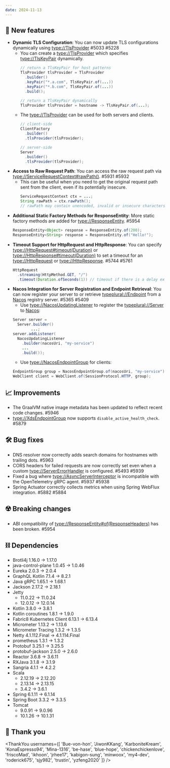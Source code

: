 ```yaml
---
date: 2024-11-13
---
```


## 🌟 New features

- **Dynamic TLS Configuration**: You can now update TLS configurations dynamically using <type://TlsProvider> #5033 #5228
  - You can create a <type://TlsProvider> which specifies <type://TlsKeyPair> dynamically.
    ```java
    // return a TlsKeyPair for host patterns
    TlsProvider tlsProvider = TlsProvider
      .builder()
      .keyPair("*.a.com", TlsKeyPair.of(...))
      .keyPair("*.b.com", TlsKeyPair.of(...))
      .build();

    // return a TlsKeyPair dynamically
    TlsProvider tlsProvider = hostname -> TlsKeyPair.of(...);
    ```
  - The <type://TlsProvider> can be used for both servers and clients.
    ```java
    // client-side
    ClientFactory
      .builder()
      .tlsProvider(tlsProvider);

    // server-side
    Server
      .builder()
      .tlsProvider(tlsProvider);
    ```
- **Access to Raw Request Path**: You can access the raw request path via <type://ServiceRequestContext#rawPath()>. #5931 #5932
  - This can be useful when you need to get the original request path sent from the client, even if its potentially insecure.
    ```java
    ServiceRequestContext ctx = ...;
    String rawPath = ctx.rawPath();
    // rawPath may contain unencoded, invalid or insecure characters.
    ```
- **Additional Static Factory Methods for ResponseEntity**: More static factory methods are added for <type://ResponseEntity>. #5954
  ```java
  ResponseEntity<Object> response = ResponseEntity.of(200);
  ResponseEntity<String> response = ResponseEntity.of("Hello!");
  ```
- **Timeout Support for HttpRequest and HttpResponse**: You can specify <type://HttpRequest#timeout(Duration)> or <type://HttpResponse#timeout(Duration)> to set a timeout
  for an <type://HttpRequest> or <type://HttpResponse>. #5744 #5761
  ```java
  HttpRequest
    .streaming(HttpMethod.GET, "/")
    .timeout(Duration.ofSeconds(1)) // timeout if there is a delay exceeding 1 second between each data chunk
  ```
- **Nacos Integration for Server Registration and Endpoint Retrieval**: You can now register your server to or retrieve <typeplural://Endpoint> from
a [Nacos](https://nacos.io/) registry server. #5365 #5409
  - Use <type://NacosUpdatingListener> to register the <typeplural://Server> to [Nacos](https://nacos.io/):
  ```java
  Server server =
    Server.builder()
          ...;
  server.addListener(
    NacosUpdatingListener
      .builder(nacosUri, "my-service")
      ...
      .build());
  ```
  - Use <type://NacosEndpointGroup> for clients:
  ```java
  EndpointGroup group = NacosEndpointGroup.of(nacosUri, "my-service");
  WebClient client = WebClient.of(SessionProtocol.HTTP, group);
  ```

## 📈 Improvements

- The GraalVM native image metadata has been updated to reflect recent code changes. #5946
- <type://XdsEndpointGroup> now supports `disable_active_health_check`. #5879

## 🛠️ Bug fixes

- DNS resolver now correctly adds search domains for hostnames with trailing dots. #5963
- CORS headers for failed requests are now correctly set even when a custom <type://ServerErrorHandler> is configured. #5493 #5939
- Fixed a bug where <type://AsyncServerInterceptor> is incompatible with the OpenTelemetry gRPC agent. #5937 #5938
- Spring Actuator correctly collects metrics when using Spring WebFlux integration. #5882 #5884

## ☢️ Breaking changes

- ABI compatibility of <type://ResponseEntity#of(ResponseHeaders)> has been broken. #5954

## ⛓ Dependencies

- Brotli4j 1.16.0 → 1.17.0
- java-control-plane 1.0.45 → 1.0.46
- Eureka 2.0.3 → 2.0.4
- GraphQL Kotlin 7.1.4 → 8.2.1
- Java gRPC 1.65.1 → 1.68.1
- Jackson 2.17.2 → 2.18.1
- Jetty
  - 11.0.22 → 11.0.24
  - 12.0.12 → 12.0.14
- Kotlin 3.8.0 → 3.8.1
- Kotlin coroutines 1.8.1 → 1.9.0
- Fabric8 Kubernetes Client 6.13.1 → 6.13.4
- Micrometer 1.13.2 → 1.13.6
- Micrometer Tracing 1.3.2 → 1.3.5
- Netty 4.1.112.Final → 4.1.114.Final
- prometheus 1.3.1 → 1.3.2
- Protobuf 3.25.1 → 3.25.5
- protobuf-jackson 2.5.0 → 2.6.0
- Reactor 3.6.8 → 3.6.11
- RXJava 3.1.8 → 3.1.9
- Sangria 4.1.1 → 4.2.2
- Scala
  - 2.12.19 → 2.12.20
  - 2.13.14 → 2.13.15
  - 3.4.2 → 3.6.1
- Spring 6.1.11 → 6.1.14
- Spring Boot 3.3.2 → 3.3.5
- Tomcat
  - 9.0.91 → 9.0.96
  - 10.1.26 → 10.1.31

## 🙇 Thank you

<ThankYou usernames={[
  'Bue-von-hon',
  'JiwonKKang',
  'KarboniteKream',
  'KonaEspresso94',
  'Mina-1316',
  'be-hase',
  'blue-hope',
  'chickenchickenlove',
  'friscoMad',
  'ikhoon',
  'jrhee17',
  'kabigon-sung',
  'minwoox',
  'my4-dev',
  'roderick675',
  'sjy982',
  'trustin',
  'yzfeng2020'
]} />